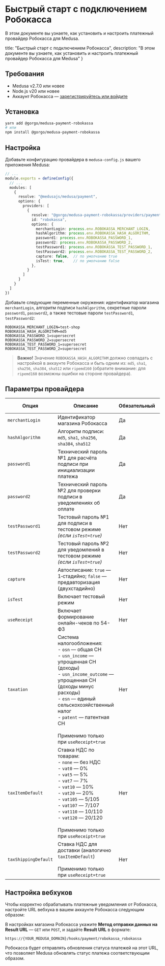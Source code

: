 # Быстрый старт с подключением Робокасса

В этом документе вы узнаете, как установить и настроить платежный провайдер Робокасса для Medusa.

  title: "Быстрый старт с подключением Робокасса",
  description: "В этом документе вы узнаете, как установить и настроить платежный провайдер Робокасса для Medusa"
}


## Требования

- Medusa v2.7.0 или новее
- Node.js v20 или новее
- Аккаунт Робокасса — [зарегистрируйтесь или войдите](https://login.robokassa.ru/reg?promoCode=gorgo)

## Установка

```bash
yarn add @gorgo/medusa-payment-robokassa
# или
npm install @gorgo/medusa-payment-robokassa
```

## Настройка

Добавьте конфигурацию провайдера в `medusa-config.js` вашего приложения Medusa:

```ts
// ...
module.exports = defineConfig({
  // ...
  modules: [
    {
      resolve: "@medusajs/medusa/payment",
      options: {
        providers: [
          {
            resolve: "@gorgo/medusa-payment-robokassa/providers/payment-robokassa",
            id: "robokassa",
            options: {
              merchantLogin: process.env.ROBOKASSA_MERCHANT_LOGIN,
              hashAlgorithm: process.env.ROBOKASSA_HASH_ALGORITHM,
              password1: process.env.ROBOKASSA_PASSWORD_1,
              password2: process.env.ROBOKASSA_PASSWORD_2,
              testPassword1: process.env.ROBOKASSA_TEST_PASSWORD_1,
              testPassword2: process.env.ROBOKASSA_TEST_PASSWORD_2,
              capture: false,  // по умолчанию true
              isTest: true,    // по умолчанию false
            },
          }
        ]
      }
    }
  ]
})
```

Добавьте следующие переменные окружения: идентификатор магазина `merchantLogin`, алгоритм подписи `hashAlgorithm`, секретные пароли `password1`, `password2`, а также тестовые пароли `testPassword1`, `testPassword2`:

```text
ROBOKASSA_MERCHANT_LOGIN=test-shop
ROBOKASSA_HASH_ALGORITHM=md5
ROBOKASSA_PASSWORD_1=supersecret
ROBOKASSA_PASSWORD_2=supersecret
ROBOKASSA_TEST_PASSWORD_1=supersecret
ROBOKASSA_TEST_PASSWORD_2=supersecret
```

> **Важно!** Значение `ROBOKASSA_HASH_ALGORITHM` должно совпадать с настройкой в аккаунте Робокасса и быть одним из: `md5`, `sha1`, `sha256`, `sha384`, `sha512` или `ripemd160` (обратите внимание: для `ripemd160` возможны ошибки на стороне провайдера).

## Параметры провайдера

| Опция            | Описание                                                                 | Обязательный | По умолчанию |
|------------------|--------------------------------------------------------------------------|-------------|--------------|
| `merchantLogin`  | Идентификатор магазина Робокасса                                         | Да          | -            |
| `hashAlgorithm`  | Алгоритм подписи: `md5`, `sha1`, `sha256`, `sha384`, `sha512`            | Да          | -            |
| `password1`      | Технический пароль №1 для расчёта подписи при инициализации платежа      | Да         | -            |
| `password2`      | Технический пароль №2 для проверки подписи в уведомлениях об оплате      | Да         | -            |
| `testPassword1`  | Тестовый пароль №1 для подписи в тестовом режиме *(если `isTest=true`)*  | Нет         | -            |
| `testPassword2`  | Тестовый пароль №2 для уведомлений в тестовом режиме *(если `isTest=true`)* | Нет       | -            |
| `capture`        | Автосписание: `true` — 1‑стадийно; `false` — предавторизация (двухстадийно) | Нет       | `true`       |
| `isTest`         | Включает тестовый режим                                                   | Нет         | `false`      |
| `useReceipt`     | Включает формирование онлайн-чеков по 54-ФЗ                                                    | Нет         | `false`      |
| `taxation`         | Система налогообложения:<br />- `osn` — общая СН<br />- `usn_income` — упрощенная СН (доходы)<br />- `usn_income_outcome` — упрощенная СН (доходы минус расходы)<br />- `esn` — единый сельскохозяйственный налог<br />- `patent` — патентная СН<br /><br />Применимо только при `useReceipt=true`                                                  | Нет         | -      |
| `taxItemDefault`         | Ставка НДС по товарам:<br />- `none` — без НДС<br />- `vat0` — 0%<br />- `vat5` — 5%<br />- `vat7` — 7%<br />- `vat10` — 10%<br />- `vat20` — 20%<br />- `vat105` — 5/105<br />- `vat107` — 7/107<br />- `vat110` — 10/110<br />- `vat120` — 20/120<br /><br />Применимо только при `useReceipt=true`                                                  | Нет         | -     |
| `taxShippingDefault`         | Ставка НДС для доставки (аналогично `taxItemDefault`)<br /><br />Применимо только при `useReceipt=true`                                                   | Нет         | -      |

## Настройка вебхуков

Чтобы корректно обрабатывать платежные уведомления от Робокасса, настройте URL вебхука в вашем аккаунте Робокасса следующим образом:

В настройках магазина Робокасса укажите **Метод отправки данных на Result URL** — `GET` или `POST`, и задайте **Result URL** в формате:

```
https://{YOUR_MEDUSA_DOMAIN}/hooks/payment/robokassa_robokassa
```

Робокасса будет отправлять обновления статуса платежей на этот URL, что позволяет Medusa обновлять статус платежа соответствующим образом.
